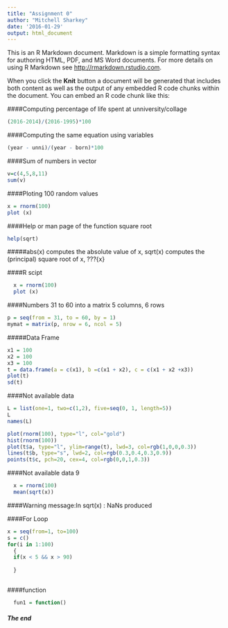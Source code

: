```yaml
---
title: "Assignment 0"
author: "Mitchell Sharkey"
date: '2016-01-29'
output: html_document
---
```


This is an R Markdown document. Markdown is a simple formatting syntax for authoring HTML, PDF, and MS Word documents. For more details on using R Markdown see <http://rmarkdown.rstudio.com>.

When you click the **Knit** button a document will be generated that includes both content as well as the output of any embedded R code chunks within the document. You can embed an R code chunk like this:

####Computing percentage of life spent at unniversity/collage
```r
(2016-2014)/(2016-1995)*100
```

####Computing the same equation using variables
```r
(year - unni)/(year - born)*100
```

####Sum of numbers in vector
```r
v=c(4,5,8,11)
sum(v)
```

####Ploting 100 random values
```r
x = rnorm(100)
plot (x)
```


####Help or man page of the function square root
```r
help(sqrt)
```
#####abs(x) computes the absolute value of x, sqrt(x) computes the (principal) square root of x, ???{x}

####R scipt 
```r
  x = rnorm(100)
  plot (x)
```

####Numbers 31 to 60 into a matrix 5 columns, 6 rows
```r
p = seq(from = 31, to = 60, by = 1)
mymat = matrix(p, nrow = 6, ncol = 5)
```

#####Data Frame
```r
x1 = 100
x2 = 100
x3 = 100
t = data.frame(a = c(x1), b =c(x1 + x2), c = c(x1 + x2 +x3))
plot(t)
sd(t)
```


####Not available data
```r
L = list(one=1, two=c(1,2), five=seq(0, 1, length=5))
L
names(L)

plot(rnorm(100), type="l", col="gold")
hist(rnorm(100))
plot(t$a, type="l", ylim=range(t), lwd=3, col=rgb(1,0,0,0.3))
lines(t$b, type="s", lwd=2, col=rgb(0.3,0.4,0.3,0.9))
points(t$c, pch=20, cex=4, col=rgb(0,0,1,0.3))
```



####Not available data 9
```r
  x = rnorm(100)
  mean(sqrt(x))
```
####Warning message:In sqrt(x) : NaNs produced



####For Loop
```r
x = seq(from=1, to=100)
s = c()
for(i in 1:100)
  {
  if(x < 5 && x > 90)
    
  }
  
```

####function
```r
  fun1 = function()
```




##### The end



